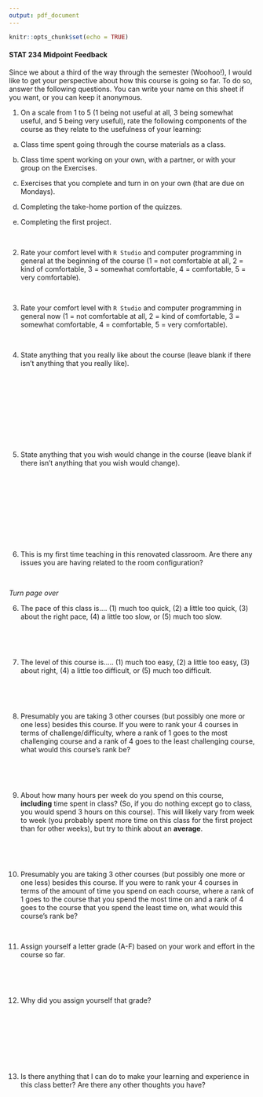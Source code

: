 ```yaml
---
output: pdf_document
---
```


```r
knitr::opts_chunk$set(echo = TRUE)
```

#### STAT 234 Midpoint Feedback

Since we about a third of the way through the semester (Woohoo!), I would like to get your perspective about how this course is going so far. To do so, answer the following questions. You can write your name on this sheet if you want, or you can keep it anonymous.

1. On a scale from 1 to 5 (1 being not useful at all, 3 being somewhat useful, and 5 being very useful), rate the following components of the course as they relate to the usefulness of your learning:

a. Class time spent going through the course materials as a class.

b. Class time spent working on your own, with a partner, or with your group on the Exercises.

c. Exercises that you complete and turn in on your own (that are due on Mondays).

d. Completing the take-home portion of the quizzes.

e. Completing the first project.

&nbsp;

2. Rate your comfort level with `R Studio` and computer programming in general at the beginning of the course (1 = not comfortable at all, 2 = kind of comfortable, 3 = somewhat comfortable, 4 = comfortable, 5 = very comfortable).

&nbsp;

3. Rate your comfort level with `R Studio` and computer programming in general now (1 = not comfortable at all, 2 = kind of comfortable, 3 = somewhat comfortable, 4 = comfortable, 5 = very comfortable).

&nbsp;

4. State anything that you really like about the course (leave blank if there isn't anything that you really like). 

&nbsp;

&nbsp;

&nbsp;

&nbsp;

&nbsp;

5. State anything that you wish would change in the course (leave blank if there isn't anything that you wish would change).

&nbsp;

&nbsp;

&nbsp;

&nbsp;

&nbsp;

6. This is my first time teaching in this renovated classroom. Are there any issues you are having related to the room configuration? 

&nbsp;

_Turn page over_

\pagebreak

6. The pace of this class is.... (1) much too quick, (2) a little too quick, (3) about the right pace, (4) a little too slow, or (5) much too slow.

&nbsp;

&nbsp;

7. The level of this course is..... (1) much too easy, (2) a little too easy, (3) about right, (4) a little too difficult, or (5) much too difficult.

&nbsp;

&nbsp;

8. Presumably you are taking 3 other courses (but possibly one more or one less) besides this course. If you were to rank your 4 courses in terms of challenge/difficulty, where a rank of 1 goes to the most challenging course and a rank of 4 goes to the least challenging course, what would this course's rank be?  

&nbsp;

&nbsp;

9. About how many hours per week do you spend on this course, __including__ time spent in class? (So, if you do nothing except go to class, you would spend 3 hours on this course). This will likely vary from week to week (you probably spent more time on this class for the first project than for other weeks), but try to think about an __average__.

&nbsp;

&nbsp;

10. Presumably you are taking 3 other courses (but possibly one more or one less) besides this course. If you were to rank your 4 courses in terms of the amount of time you spend on each course, where a rank of 1 goes to the course that you spend the most time on and a rank of 4 goes to the course that you spend the least time on, what would this course's rank be?  

&nbsp;

11. Assign yourself a letter grade (A-F) based on your work and effort in the course so far.

&nbsp;

&nbsp;

12. Why did you assign yourself that grade?

&nbsp;

&nbsp;

&nbsp;

&nbsp;

13. Is there anything that I can do to make your learning and experience in this class better? Are there any other thoughts you have?

&nbsp;

&nbsp;

&nbsp;

&nbsp;

&nbsp;

